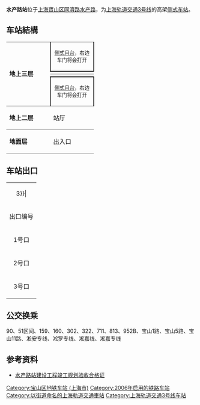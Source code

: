 {{noteTA 
|G1 =Railway}}
{{Infobox station
|name = 水产路
|eng_name = Shuichan Road
|symbol_right =
|linecolour = {{上海地铁颜色|3|yes}}
|image = Shuichan Road Station 20140214 164754.jpg
|caption = 水产路站站台
|other_name = 
|country = {{PRC}}
|borough = [[上海市|上海市]][[宝山区_(上海市)|宝山区]][[吴淞街道|吴淞街道]]
|address = [[同济路|同济路]]与[[水产路|水产路]]交叉口南侧
|coordinates = {{coord|31|23|2|N|121|28|59|E|type:railwaystation}}
|elevation = 
|owned = [[上海申通地铁集团|上海申通地铁集团]]
|operator = [[上海地铁|上海地铁]]
|lines = {{上海地铁线路名|3|SL}}
|distance = 
|platform = 2個[[側式月台|側式月台]]
|tracks = 2条
|bus_routes = 
|bus_stands = 
|connections = 
|structure = 地上车站
|hall = 地上站厅
|depth = 
|levels = 
|interchange = 
|exits = 3个
|architect = 
|architectural_style = 
|colour = 
|type = 
|status = 运营中
|code = 
|classification = 
|website = 
|built = 
|opened = {{Start date|2006|12|18|df=y}}<ref name="open">{{cite web |title=3号线北延伸段明试运营 最短行车间隔16.5分钟 |url=http://xwcb.eastday.com/c/20061217/u1a229946.html |website=东方网 |accessdate=2021-04-05 |archiveurl=https://web.archive.org/web/20170220140625/http://xwcb.eastday.com/c/20061217/u1a229946.html |archivedate=2017-02-20}}</ref>
|closed = 
|former = 
|pass_year = 
|passengers = 
|pass_system = 
|pass_rank = 
|mpassengers = 
|trains = 
|station_hours = 
|hours = 
|first = 往{{上海地铁起讫站|3|L}}：6:21<br/>往{{上海地铁起讫站|3|R}}：5:31
|last = 往{{上海地铁起讫站|3|L}}：23:36<br/>往{{上海地铁起讫站|3|R}}：22:51
|adjacent = {{Adjacent stations|system=上海地铁|line=3|left=淞滨路|right=宝杨路}}
}}

'''水产路站'''位于[[上海|上海]][[宝山区_(上海市)|寶山区]][[同濟路|同濟路]][[水产路|水产路]]，为[[上海轨道交通3号线|上海轨道交通3号线]]的高架[[侧式站台|侧式车站]]。

==车站結構==
{|cellspacing=0 cellpadding=3
|style="border-top:solid 1px gray;border-bottom:solid 1px gray;" rowspan=4 width=100|'''地上三层'''
|style="border-top:solid 1px gray;border-right:solid 2px black;border-left:solid 2px black;border-bottom:solid 2px black;" colspan=2|<center><small>[[側式月台|側式月台]]，右边车门将会打开</small></center>
|-
|style="border-bottom:solid 1px gray;" width=100|{{arrow|L}}
|style="border-bottom:solid 1px gray;" width=350|{{上海地铁线路名|3}}往{{站|上海南站}}<small>（{{站|淞滨路}}）</small>
|-
|
|{{split text|{{上海地铁线路名|3}}往{{站|江杨北路}}<small>（{{站|宝杨路}}）</small>|{{arrow|R}}}}
|-
|style="border-top:solid 2px black;border-right:solid 2px black;border-left:solid 2px black;border-bottom:solid 1px gray;" colspan=2|<center><small>[[側式月台|側式月台]]，右边车门将会打开</small></center>
|-
|style="border-bottom:solid 1px gray;"|'''地上二层'''
|style="border-bottom:solid 1px gray;"|站厅
|style="border-bottom:solid 1px gray;"|票务服务、自动售票机、人工服务台
|-
|style="border-bottom:solid 1px gray;"|'''地面层'''
|style="border-bottom:solid 1px gray;"|出入口
|style="border-bottom:solid 1px gray;"|1-3出入口
|}

== 车站出口 ==
{| class="wikitable"
|colspan=4 align="center" bgcolor={{上海地铁颜色|3}}|
|-
! 出口编号 !! 建议前往目的地 !! 照片
|-
| 1号口 || 同济路，水产路 || 
|-
| 2号口 || 同济路，水产路 || 
|-
| 3号口 || 同济路，水产路 || 
|}

== 公交换乘 ==
90、51区间、159、160、302、322、711、813、952B、宝山1路、宝山5路、宝山11路、淞安专线、淞罗专线、淞嘉线、淞嘉专线

== 参考资料 ==
{{reflist}}
* [https://web.archive.org/web/20070927192735/http://www.shghj.gov.cn/Ct_4.aspx?ct_id=00070612N09016 水产路站建设工程竣工规划验收合格证]

{{commonscat|Shuichan Road Station}}
{{上海轨道交通3号线}}

[[Category:宝山区地铁车站_(上海市)|Category:宝山区地铁车站 (上海市)]]
[[Category:2006年启用的铁路车站|Category:2006年启用的铁路车站]]
[[Category:以街道命名的上海軌道交通車站|Category:以街道命名的上海軌道交通車站]]
[[Category:上海轨道交通3号线车站|Category:上海轨道交通3号线车站]]